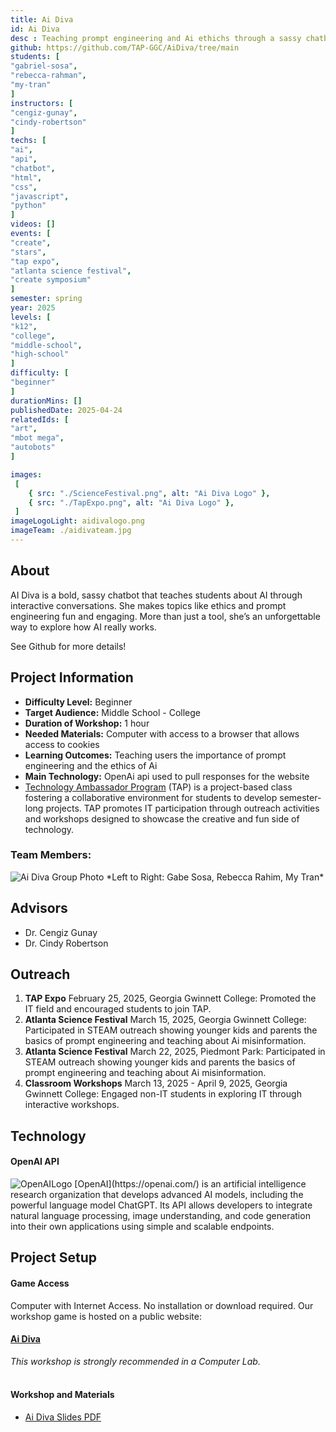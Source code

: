 ```yaml
---
title: Ai Diva
id: Ai Diva
desc : Teaching prompt engineering and Ai ethichs through a sassy chatbot and a 20 questions minigame
github: https://github.com/TAP-GGC/AiDiva/tree/main
students: [
"gabriel-sosa",
"rebecca-rahman",
"my-tran"
]
instructors: [
"cengiz-gunay",
"cindy-robertson"
]
techs: [
"ai",
"api",
"chatbot",
"html",
"css",
"javascript",
"python"
]
videos: []
events: [
"create",
"stars",
"tap expo",
"atlanta science festival",
"create symposium"
]
semester: spring
year: 2025
levels: [
"k12",
"college",
"middle-school",
"high-school"
]
difficulty: [
"beginner"
]
durationMins: []
publishedDate: 2025-04-24
relatedIds: [
"art",
"mbot mega",
"autobots"
]

images:
 [
    { src: "./ScienceFestival.png", alt: "Ai Diva Logo" },
    { src: "./TapExpo.png", alt: "Ai Diva Logo" },
 ]
imageLogoLight: aidivalogo.png
imageTeam: ./aidivateam.jpg
---
```



## About

AI Diva is a bold, sassy chatbot that teaches students about AI through interactive conversations.
She makes topics like ethics and prompt engineering fun and engaging. More than just a tool, she’s an
unforgettable way to explore how AI really works.

See Github for more details!


## Project Information

* **Difficulty Level:** Beginner
* **Target Audience:** Middle School - College
* **Duration of Workshop:** 1 hour
* **Needed Materials:** Computer with access to a browser that allows access to cookies
* **Learning Outcomes:** Teaching users the importance of prompt engineering and the ethics of Ai
* **Main Technology:** OpenAi api used to pull responses for the website
* [Technology Ambassador Program](https://tapggc.org/) (TAP) is a project-based class fostering a collaborative environment for students to develop semester-long projects. TAP promotes IT participation through outreach activities and workshops designed to showcase the creative and fun side of technology.


### Team Members:

<Image src={GroupPhoto} alt="Ai Diva Group Photo" />
*Left to Right: Gabe Sosa, Rebecca Rahim, My Tran*

## Advisors

* Dr. Cengiz Gunay
* Dr. Cindy Robertson

## Outreach

1. **TAP Expo**
February 25, 2025, Georgia Gwinnett College: Promoted the IT field and encouraged students to join TAP.
2. **Atlanta Science Festival**
March 15, 2025, Georgia Gwinnett College: Participated in STEAM outreach showing younger kids and parents the basics of prompt engineering and teaching about Ai misinformation.
3. **Atlanta Science Festival**
March 22, 2025, Piedmont Park: Participated in STEAM outreach showing younger kids and parents the basics of prompt engineering and teaching about Ai misinformation.
4. **Classroom Workshops**
March 13, 2025 - April 9, 2025, Georgia Gwinnett College: Engaged non-IT students in exploring IT through interactive workshops.


## Technology

#### OpenAI API
<Image src={OpenAI} alt="OpenAILogo"/>
[OpenAI](https://openai.com/) is an artificial intelligence research organization that develops advanced AI models, including the powerful language model ChatGPT. Its API allows developers to integrate natural language processing, image understanding, and code generation into their own applications using simple and scalable endpoints.

## Project Setup

#### Game Access

Computer with Internet Access. No installation or download required.
Our workshop game is hosted on a public website:
#### [Ai Diva](https://tap-ggc.github.io/AiDiva/)
*This workshop is strongly recommended in a Computer Lab.*<br /><br />

#### Workshop and Materials
- [Ai Diva Slides PDF ](https://github.com/TAP-GGC/AiDiva/blob/main/documents/workshop%20materials/Ai%20Diva%20Slides.pdf)